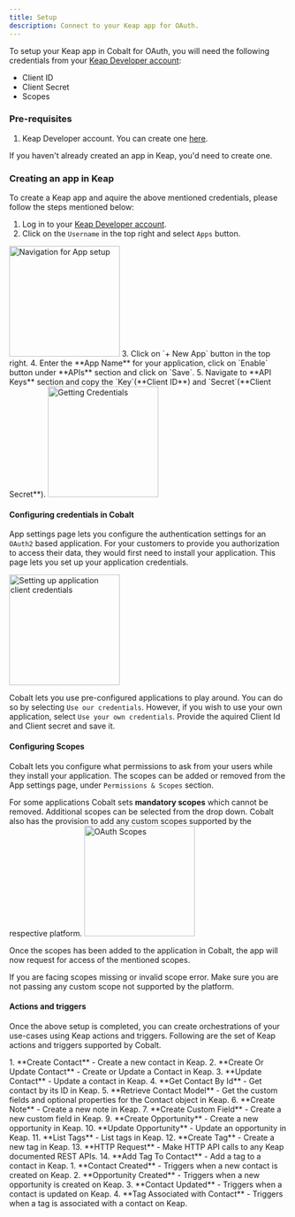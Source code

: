 ```yaml
---
title: Setup
description: Connect to your Keap app for OAuth.
---
```

To setup your Keap app in Cobalt for OAuth, you will need the following credentials from your [Keap Developer account](https://keys.developer.keap.com):
- Client ID
- Client Secret
- Scopes

### Pre-requisites

1. Keap Developer account. You can create one [here](https://keys.developer.keap.com/accounts/create).

<Info>If you haven't already created an app in Keap, you'd need to create one.</Info>

### Creating an app in Keap

To create a Keap app and aquire the above mentioned credentials, please follow the steps mentioned below:

1. Log in to your [Keap Developer account](https://keys.developer.keap.com).
2. Click on the `Username` in the top right and select `Apps` button.
<img height="200" src="/images/Keap/keap_navigation.png" alt="Navigation for App setup"/>
3. Click on `+ New App` button in the top right.
4. Enter the **App Name** for your application, click on `Enable` button under **APIs** section and click on `Save`.
5. Navigate to **API Keys** section and copy the `Key`(**Client ID**) and `Secret`(**Client Secret**).
<img height="200" src="/images/Keap/keap_credentials.png" alt="Getting Credentials"/>

#### Configuring credentials in Cobalt
App settings page lets you configure the authentication settings for an `OAuth2` based application. For your customers to provide you authorization to access their data,
they would first need to install your application. This page lets you set up your application credentials.

<img height="200" src="/images/Keap/Keap_cobalt.png" alt="Setting up application client credentials"/>

Cobalt lets you use pre-configured applications to play around. You can do so by selecting `Use our credentials`. However, if you wish to use your own application,
select `Use your own credentials`. Provide the aquired Client Id and Client secret and save it.

#### Configuring Scopes
Cobalt lets you configure what permissions to ask from your users while they install your application. The scopes can be added or removed from the App settings page, under `Permissions & Scopes`
section. 

For some applications Cobalt sets **mandatory scopes** which cannot be removed. Additional scopes can be selected from the drop down. Cobalt also has the provision to add any 
custom scopes supported by the respective platform.
<img height="200" src="/images/Keap/keap_scopes.png" alt="OAuth Scopes"/>

Once the scopes has been added to the application in Cobalt, the app will now request for access of the mentioned scopes.

<Warning>
If you are facing scopes missing or invalid scope error. Make sure you are not passing any custom scope not supported by the platform.
</Warning>


#### Actions and triggers
Once the above setup is completed, you can create orchestrations of your use-cases using Keap actions and triggers. Following are the set of Keap actions and triggers
supported by Cobalt.

<Tabs>
  <Tab title="Actions">
  <AccordionGroup>
  <Accordion title="Contact">
     1. **Create Contact** - Create a new contact in Keap.
     2. **Create Or Update Contact** - Create or Update a Contact in Keap.
     3. **Update Contact** - Update a contact in Keap.
     4. **Get Contact By Id** - Get contact by its ID in Keap.
     5. **Retrieve Contact Model** - Get the custom fields and optional properties for the Contact object in Keap.
    </Accordion>
    <Accordion title="Note">
     6. **Create Note** - Create a new note in Keap.
    </Accordion>
     <Accordion title="Custom Field">
     7. **Create Custom Field** - Create a new custom field in Keap.
    </Accordion>
    <Accordion title="Opportunity">
     9. **Create Opportunity** - Create a new opportunity in Keap.
     10. **Update Opportunity** - Update an opportunity in Keap.
    </Accordion>
    <Accordion title="Tag">
     11. **List Tags** - List tags in Keap.
     12. **Create Tag** - Create a new tag in Keap.
    </Accordion>
    <Accordion title="Others">
     13. **HTTP Request** - Make HTTP API calls to any Keap documented REST APIs.
     14. **Add Tag To Contact** - Add a tag to a contact in Keap.
</Accordion>
</AccordionGroup>
  </Tab>

  <Tab title="Triggers">
         1. **Contact Created** - Triggers when a new contact is created on Keap.
         2. **Opportunity Created** - Triggers when a new opportunity is created on Keap.
         3. **Contact Updated** - Triggers when a contact is updated on Keap.
         4. **Tag Associated with Contact** - Triggers when a tag is associated with a contact on Keap.
  </Tab>
</Tabs>